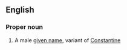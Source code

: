 ==English==

===Proper noun===
{{en-proper noun}}

# A male [[given name]], variant of [[Constantine]]